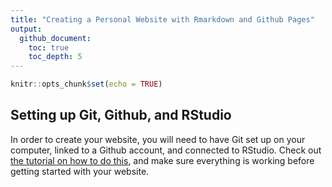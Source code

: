 ```yaml
---
title: "Creating a Personal Website with Rmarkdown and Github Pages"
output: 
  github_document:
    toc: true
    toc_depth: 5
---
```


```r
knitr::opts_chunk$set(echo = TRUE)
```

## Setting up Git, Github, and RStudio
In order to create your website, you will need to have Git set up on your computer, linked to a Github account, and connected to RStudio. Check out [the tutorial on how to do this](https://github.com/Moreau-Lab/Tutorials/blob/master/GitGitHubTutorial.md), and make sure everything is working before getting started with your website. 